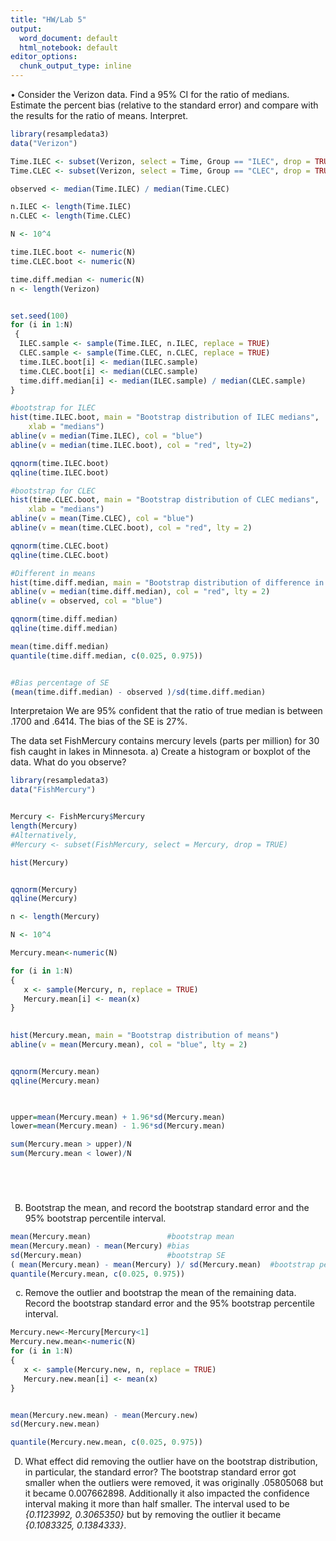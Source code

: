 ---
title: "HW/Lab 5"
output:
  word_document: default
  html_notebook: default
editor_options:
  chunk_output_type: inline
---

• Consider the Verizon data. Find a 95% CI for the ratio of
medians. Estimate the percent bias (relative to the standard
error) and compare with the results for the ratio of means.
Interpret.

```{r}
library(resampledata3)
data("Verizon")

Time.ILEC <- subset(Verizon, select = Time, Group == "ILEC", drop = TRUE)
Time.CLEC <- subset(Verizon, select = Time, Group == "CLEC", drop = TRUE)

observed <- median(Time.ILEC) / median(Time.CLEC)

n.ILEC <- length(Time.ILEC)
n.CLEC <- length(Time.CLEC)

N <- 10^4

time.ILEC.boot <- numeric(N)
time.CLEC.boot <- numeric(N)

time.diff.median <- numeric(N)
n <- length(Verizon)


set.seed(100)
for (i in 1:N)
 {
  ILEC.sample <- sample(Time.ILEC, n.ILEC, replace = TRUE)
  CLEC.sample <- sample(Time.CLEC, n.CLEC, replace = TRUE)
  time.ILEC.boot[i] <- median(ILEC.sample)
  time.CLEC.boot[i] <- median(CLEC.sample)
  time.diff.median[i] <- median(ILEC.sample) / median(CLEC.sample)
}

#bootstrap for ILEC
hist(time.ILEC.boot, main = "Bootstrap distribution of ILEC medians",
    xlab = "medians")
abline(v = median(Time.ILEC), col = "blue")
abline(v = median(time.ILEC.boot), col = "red", lty=2)

qqnorm(time.ILEC.boot)
qqline(time.ILEC.boot)

#bootstrap for CLEC
hist(time.CLEC.boot, main = "Bootstrap distribution of CLEC medians",
    xlab = "medians")
abline(v = mean(Time.CLEC), col = "blue")
abline(v = mean(time.CLEC.boot), col = "red", lty = 2)

qqnorm(time.CLEC.boot)
qqline(time.CLEC.boot)

#Different in means
hist(time.diff.median, main = "Bootstrap distribution of difference in medians")
abline(v = median(time.diff.median), col = "red", lty = 2)
abline(v = observed, col = "blue")

qqnorm(time.diff.median)
qqline(time.diff.median)

mean(time.diff.median)
quantile(time.diff.median, c(0.025, 0.975))


#Bias percentage of SE
(mean(time.diff.median) - observed )/sd(time.diff.median)
```

Interpretaion
We are 95% confident that the ratio of true median is between .1700 and .6414. The bias of the SE is 27%.



The data set FishMercury contains mercury levels (parts per million)
for 30 fish caught in lakes in Minnesota.
a) Create a histogram or boxplot of the data. What do you observe?


```{r}
library(resampledata3)
data("FishMercury")


Mercury <- FishMercury$Mercury
length(Mercury)
#Alternatively,
#Mercury <- subset(FishMercury, select = Mercury, drop = TRUE)

hist(Mercury)


qqnorm(Mercury)
qqline(Mercury)

n <- length(Mercury)

N <- 10^4

Mercury.mean<-numeric(N)

for (i in 1:N)
{
   x <- sample(Mercury, n, replace = TRUE)
   Mercury.mean[i] <- mean(x)
}

 
hist(Mercury.mean, main = "Bootstrap distribution of means")
abline(v = mean(Mercury.mean), col = "blue", lty = 2)


qqnorm(Mercury.mean)
qqline(Mercury.mean)


 
upper=mean(Mercury.mean) + 1.96*sd(Mercury.mean)  
lower=mean(Mercury.mean) - 1.96*sd(Mercury.mean)  

sum(Mercury.mean > upper)/N
sum(Mercury.mean < lower)/N






```


B) Bootstrap the mean, and record the bootstrap standard error and the
95% bootstrap percentile interval.
```{r}
mean(Mercury.mean)                 #bootstrap mean
mean(Mercury.mean) - mean(Mercury) #bias
sd(Mercury.mean)                   #bootstrap SE
( mean(Mercury.mean) - mean(Mercury) )/ sd(Mercury.mean)  #bootstrap percentage of SE
quantile(Mercury.mean, c(0.025, 0.975))
```
c) Remove the outlier and bootstrap the mean of the remaining data.
Record the bootstrap standard error and the 95% bootstrap percentile
interval.
```{r}
Mercury.new<-Mercury[Mercury<1]
Mercury.new.mean<-numeric(N)
for (i in 1:N)
{
   x <- sample(Mercury.new, n, replace = TRUE)
   Mercury.new.mean[i] <- mean(x)
}


mean(Mercury.new.mean) - mean(Mercury.new)
sd(Mercury.new.mean) 

quantile(Mercury.new.mean, c(0.025, 0.975))
```

D) What effect did removing the outlier have on the bootstrap distribution, in particular, the standard error? 
The bootstrap standard error got smaller when the outliers were removed, it was originally .05805068 but it became 0.007662898. Additionally it also impacted the confidence interval making it more than half smaller. The interval used to be *{0.1123992, 0.3065350}* but by removing the outlier it became *{0.1083325, 0.1384333}*. 




